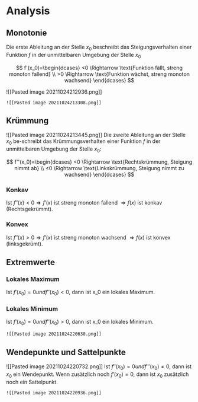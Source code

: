 # Analysis

## Monotonie

Die erste Ableitung an der Stelle $x_0$ beschreibt das Steigungsverhalten einer Funktion $f$ in der unmittelbaren Umgebung der Stelle $x_0$

$$
f'(x_0)=\begin{dcases}
        <0 \Rightarrow \text{Funktion fällt, streng monoton fallend} \\
        >0 \Rightarrow \text{Funktion wächst, streng monoton wachsend}
\end{dcases}
$$

![[Pasted image 20211024212936.png]]

```ad-example
![[Pasted image 20211024213308.png]]
```

## Krümmung

![[Pasted image 20211024213445.png]]
Die zweite Ableitung an der Stelle $x_0$ be-schreibt das Krümmungsverhalten einer Funktion $f$ in der unmittelbaren Umgebung der Stelle $x_0$:

$$
f''(x_0)=\begin{dcases}
        <0 \Rightarrow \text{Rechtskrümmung, Steigung nimmt ab} \\
       <0 \Rightarrow \text{Linkskrümmung, Steigung nimmt zu wachsend}
\end{dcases}
$$

### Konkav

Ist $f''(x) < 0 \Rightarrow f'(x)$ ist streng monoton fallend $\Rightarrow f(x)$ ist konkav (Rechtsgekrümmt).

### Konvex

Ist $f''(x) > 0 \Rightarrow f'(x)$ ist streng monoton wachsend $\Rightarrow f(x)$ ist konvex (linksgekrümt).

## Extremwerte

### Lokales Maximum

Ist $f'(x_0)=0 und f''(x_0)<0$, dann ist x_0 ein lokales Maximum.

### Lokales Minimum

Ist $f'(x_0)=0 und f''(x_0)>0$, dann ist x_0 ein lokales Minimum.

```ad-example
![[Pasted image 20211024220630.png]]
```

## Wendepunkte und Sattelpunkte

![[Pasted image 20211024220732.png]]
Ist $f''(x_0)=0 und f'''(x_0)\neq 0$, dann ist $x_0$ ein Wendepunkt.
Wenn zusätzlich noch $f'(x_0)=0$, dann ist $x_0$ zusätzlich noch ein Sattelpunkt.

```ad-example
![[Pasted image 20211024220936.png]]
```
